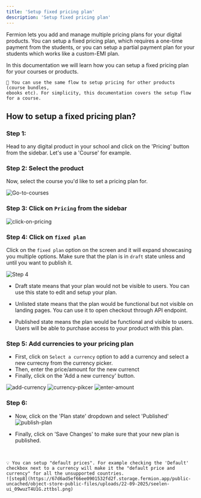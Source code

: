 ```yaml
---
title: 'Setup fixed pricing plan'
description: 'Setup fixed pricing plan'
---
```


Fermion lets you add and manage multiple pricing plans for your digital products. You can setup a fixed pricing plan, which requires a one-time payment from the students, or you can setup a partial payment plan for your students which works like a custom-EMI plan.

In this documentation we will learn how you can setup a fixed pricing plan for your courses or products.

<Warning>

    📝 You can use the same flow to setup pricing for other products (course bundles,
    ebooks etc). For simplicity, this documentation covers the setup flow for a course.

</Warning>

## How to setup a fixed pricing plan?

### Step 1:
Head to any digital product in your school and click on the 'Pricing' button from the sidebar. Let's use a 'Course' for example.

### Step 2: Select the product
Now, select the course you'd like to set a pricing plan for.

![Go-to-courses](https://67d6ad5ef66ee0901532fd2f.storage.fermion.app/public-uncached/object-store-public-files/uploads/22-09-2025/seelen-ui_0uFFhpQpHK.ahxjqq.png)

### Step 3: Click on `Pricing` from the sidebar

![click-on-pricing](https://67d6ad5ef66ee0901532fd2f.storage.fermion.app/public-uncached/object-store-public-files/uploads/22-09-2025/seelen-ui_iZRoi9ZbKD.huxham.png)

### Step 4: Click on `fixed plan`

Click on the `fixed plan` option on the screen and it will expand showcasing you multiple options. Make sure that the plan is in `draft` state unless and until you want to publish it.

![Step 4](https://67d6ad5ef66ee0901532fd2f.storage.fermion.app/public-uncached/object-store-public-files/uploads/22-09-2025/seelen-ui_yY3FrMw33b.mfmhjv.png)

-   Draft state means that your plan would not be visible to users. You can use this state to edit and setup your plan.

-   Unlisted state means that the plan would be functional but not visible on landing pages. You can use it to open checkout through API endpoint.

-   Published state means the plan would be functional and visible to users. Users will be able to purchase access to your product with this plan.

### Step 5: Add currencies to your pricing plan

- First, click on `Select a currency` option to add a currency and select a new currecny from the currency picker.
- Then, enter the price/amount for the new currenct
- Finally, click on the 'Add a new currency' button.

![add-currency](https://67d6ad5ef66ee0901532fd2f.storage.fermion.app/public-uncached/object-store-public-files/uploads/22-09-2025/seelen-ui_EQoMqgFSun.ntoqdv.png)
![currency-pikcer](https://67d6ad5ef66ee0901532fd2f.storage.fermion.app/public-uncached/object-store-public-files/uploads/22-09-2025/comet_KXzAkvTKG7.ljglsd.png)
![enter-amount](https://67d6ad5ef66ee0901532fd2f.storage.fermion.app/public-uncached/object-store-public-files/uploads/22-09-2025/comet_fVpOGsEjgU.tcesrw.png)

### Step 6:
- Now, click on the 'Plan state' dropdown and select 'Published'
![publish-plan](https://67d6ad5ef66ee0901532fd2f.storage.fermion.app/public-uncached/object-store-public-files/uploads/22-09-2025/seelen-ui_h8jyUt8vE2.lorzkm.png)

- Finally, click on 'Save Changes' to make sure that your new plan is published.


<br />

<Warning>

    💡 You can setup "default prices". For example checking the 'Default' checkbox next to a currency will make it the "default price and currency" for all the unsupported countries.
    ![step8](https://67d6ad5ef66ee0901532fd2f.storage.fermion.app/public-uncached/object-store-public-files/uploads/22-09-2025/seelen-ui_09wuzT4U1G.zttbsl.png)

</Warning>
